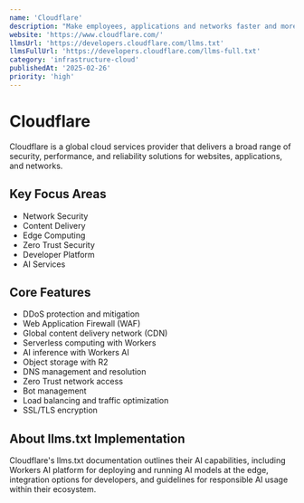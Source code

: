 ```yaml
---
name: 'Cloudflare'
description: "Make employees, applications and networks faster and more secure everywhere,' while reducing complexity and cost."
website: 'https://www.cloudflare.com/'
llmsUrl: 'https://developers.cloudflare.com/llms.txt'
llmsFullUrl: 'https://developers.cloudflare.com/llms-full.txt'
category: 'infrastructure-cloud'
publishedAt: '2025-02-26'
priority: 'high'
---
```


# Cloudflare

Cloudflare is a global cloud services provider that delivers a broad range of security, performance, and reliability solutions for websites, applications, and networks.

## Key Focus Areas

- Network Security
- Content Delivery
- Edge Computing
- Zero Trust Security
- Developer Platform
- AI Services

## Core Features

- DDoS protection and mitigation
- Web Application Firewall (WAF)
- Global content delivery network (CDN)
- Serverless computing with Workers
- AI inference with Workers AI
- Object storage with R2
- DNS management and resolution
- Zero Trust network access
- Bot management
- Load balancing and traffic optimization
- SSL/TLS encryption

## About llms.txt Implementation

Cloudflare's llms.txt documentation outlines their AI capabilities, including Workers AI platform for deploying and running AI models at the edge, integration options for developers, and guidelines for responsible AI usage within their ecosystem.
